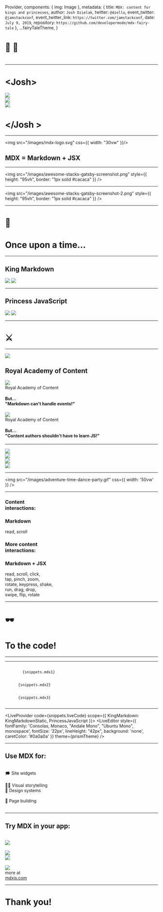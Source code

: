 

  Provider,
  components: {
    img: Image
  },
  metadata: {
    title: `MDX: content for kings and princesses`,
    author: `Josh Dzielak`,
    twitter: `@dzello`,
    event_twitter: `@jamstackconf`,
    event_twitter_link: `https://twitter.com/jamstackconf`,
    date: `July 9, 2019`,
    repository: `https://github.com/developermode/mdx-fairy-tale`
  },
  ...fairyTaleTheme,
}

<Head>
  <title>MDX: content for kings and princesses</title>
  <meta name='twitter:card' content='summary_large_image' />
  <meta name='twitter:site' content='@dzello' />
  <meta name='twitter:title' content='MDX: content for kings and princesses' />
  <meta name='twitter:description' content='' />
  <meta name='twitter:image' content='https://mdx-fairy-tale.developermode.com/images/mdx-fairy-tale-title-slide.png' />
  <meta property="og:title" content='MDX: content for kings and princesses' />
  <meta property="og:type" content="website" />
  <meta property="og:url" content='https://mdx-fairy-tale.developermode.com/' />
  <meta property="og:image" content='https://mdx-fairy-tale.developermode.com/images/mdx-fairy-tale-title-slide.png' />
  <meta property="og:description" content='' />
  <link rel='shortcut icon' type='image/png' href='/images/favicon.ico'/>
</Head>

# 👑 👸

<div>
  <h1><Metadata field="title" /></h1>
</div>

---

<Horizontal>
<div>
<h1>&lt;Josh&gt;</h1>
</div>

<Appear>
  <Image src="/images/josh-dzielak-crown.png" css={{ width: '30vw', borderRadius: '250px' }} />
  <div>
    <Image src="/images/algolia-logo.png" />
  </div>
  <div>
    <Image src="/images/developermode-logo-2.png" />
  </div>
</Appear>

<div>
<h1>&lt;/Josh &gt;</h1>
</div>

</Horizontal>

---

<img src="/images/mdx-logo.svg" css={{ width: "30vw" }}/>

## MDX = Markdown + JSX

---

<img src="/images/awesome-stacks-gatsby-screenshot.png" style={{ height: "95vh", border: "1px solid #cacaca" }} />

---

<img src="/images/awesome-stacks-gatsby-screenshot-2.png" style={{ height: "95vh", border: "1px solid #cacaca" }} />

---

# 📜

# Once upon a time...

---

<Appear>
<div>
  <KingMarkdown hoverable={false} />
  <h2>King Markdown</h2>
</div>
<Horizontal>
  <KingMarkdown src="/images/king-markdown-2.png" hoverable={false} />
  <Image src="/images/endless-text.png" style={{ height: '100vh' }} />
</Horizontal>
<Horizontal>
  <KingMarkdown src="/images/king-markdown-2.png" hoverable={false} />
  <Image src="/images/great-wall-of-text-2.png" style={{ height: '60vh', opacity: '0.8', borderRadius: '400px', margin: '-250px 0 0 -450px' }} />
</Horizontal>
</Appear>

---

<Appear>
<div>
  <PrincessJavaScript hoverable={false} />
  <h2>Princess JavaScript</h2>
</div>
<Horizontal width='70vw'>
  <PrincessJavaScript src="/images/princess-javascript-2.png" hoverable={false} />
  <Image src="/images/gestures.png" style={{ height: '50vh' }} />
</Horizontal>
<Horizontal width='70vw'>
  <PrincessJavaScript src="/images/princess-javascript-2.png" hoverable={false} />
  <Image src="/images/pump-up-the-jam.png" style={{ height: '40vh' }} />
</Horizontal>
</Appear>

---

<Horizontal width='70vw'>
<KingMarkdown src="/images/king-markdown-3.png" hoverable={false} />
<h1 style={{ fontSize: '128px' }}>⚔️</h1>
<PrincessJavaScript src="/images/princess-javascript-3-left.png" hoverable={false} />
</Horizontal>

---

<Appear>
<div>
  <img src="/images/adventure-time-dance-party-border.gif" style={{ height: '50vh' }} />
  <h2>Royal Academy of Content</h2>
</div>
<Horizontal width="70vw">
  <div>
    <img src="/images/adventure-time-dance-party-border.gif" style={{ height: '30vh' }} />
    <div style={{ color: "#555", fontSize: "24px" }}>Royal Academy of Content</div>
  </div>
  <h4>But... <br/>"Markdown can't handle events!"</h4>
</Horizontal>
<Horizontal width="70vw">
  <div>
    <img src="/images/adventure-time-dance-party-border.gif" style={{ height: '30vh' }} />
    <div style={{ color: "#555", fontSize: "24px" }}>Royal Academy of Content</div>
  </div>
  <h4>But...<br/>"Content authors shouldn't have to learn JS!"</h4>
</Horizontal>
</Appear>

---

<Appear>
<div>
  <img src="/images/academy-heros-2.png" css={{ width: '25vw' }} />
</div>
<Horizontal width="80vw">
  <div>
    <img src="/images/academy-heros-2.png" css={{ width: '25vw' }} />
  </div>
  <div>
    <img src="/images/mdx-montage.png" css={{ width: '40vw' }} />
  </div>
</Horizontal>
<Horizontal width="80vw">
  <div>
    <img src="/images/female-footballers-interactive-content.gif" css={{ height: '80vh', border: '1px solid #0a0a0a' }} />
  </div>
</Horizontal>
</Appear>

---

<img src="/images/adventure-time-dance-party.gif" css={{ width: '50vw' }} />

---

<Appear>
<Horizontal width="75vw" style={{  }}>
  <div style={{ textAlign: 'right', marginRight: '100px' }}>
    <h3>Content <br/>interactions:</h3>
  </div>
  <CodeBox>
    <h3>Markdown</h3>
    <div>read, scroll</div>
    <p></p>
  </CodeBox>
</Horizontal>
<Horizontal width="75vw" style={{  }}>
  <div style={{ textAlign: 'right', marginRight: '100px' }}>
    <h3>More content <br/>interactions:</h3>
  </div>
  <CodeBox>
    <h3>Markdown + JSX</h3>
    <div>read, scroll, click, <br/> tap, pinch, zoom, <br/> rotate, keypress, shake, <br/> run, drag, drop, <br/> swipe, flip, rotate</div>
    <p></p>
  </CodeBox>
</Horizontal>
</Appear>

---

# 🕶️

# To the code!

---

<KingMarkdown codeSnippet={snippets.jsx1} />

---

<Appear>
<Horizontal>
  <div>
    <KingMarkdown height="50vh" hoverable={false} />
  </div>
  <div>
    <CodeBox>
      <Code>
        {snippets.mdx1}
      </Code>
    </CodeBox>
  </div>
</Horizontal>
<Horizontal>
  <div>
    <KingMarkdown height="75vh" hoverable={false} />
  </div>
  <div>
    <CodeBox>
    <Code>
      {snippets.mdx2}
    </Code>
    </CodeBox>
  </div>
</Horizontal>
<Horizontal>
  <div>
    <KingMarkdown height="75vh" src="/images/king-markdown-2.png" hoverable={false} />
  </div>
  <div>
    <CodeBox>
    <Code>
      {snippets.mdx3}
    </Code>
    </CodeBox>
  </div>
</Horizontal>
</Appear>

---

<LiveProvider code={snippets.liveCode}
    scope={{ KingMarkdown: KingMarkdownStatic, PrincessJavaScript }}>
  <Horizontal width="90vw">
    <LivePreview />
    <CodeBox>
      <LiveEditor style={{ fontFamily: 'Consolas, Monaco, "Andale Mono", "Ubuntu Mono", monospace', fontSize: '22px', lineHeight: "42px", background: 'none', caretColor: '#0a0a0a' }} theme={prismTheme} />
    </CodeBox>
  </Horizontal>
</LiveProvider>

---

## Use MDX for:

<br/>

<Horizontal width="80vw">
<div>
🗯️ Site widgets
<br/><br/>
👨‍🎨 Visual storytelling
</div>
<div>
💅 Design systems
<br/><br/>
🚜 Page building
</div>
</Horizontal>

<br/>

---

## Try MDX in your app:

<br/>

<Horizontal width="90vw">
<div>
<img src="/images/gatsby-logo.png" style={{ width: "15vw" }} />
<br/><br/>
<img src="/images/parcel-logo.png" style={{ width: "20vw" }} />
</div>
<div>
<img src="/images/nextjs-logo.png" style={{ width: "12vw" }} />
<br/><br/>
<img src="/images/webpack-logo.png" style={{ width: "18vw" }} />
</div>
<div>
more at
<br/>
<a href="https://mdxjs.com/">mdxjs.com</a>
</div>
</Horizontal>

---

# Thank you!

<Drawing />